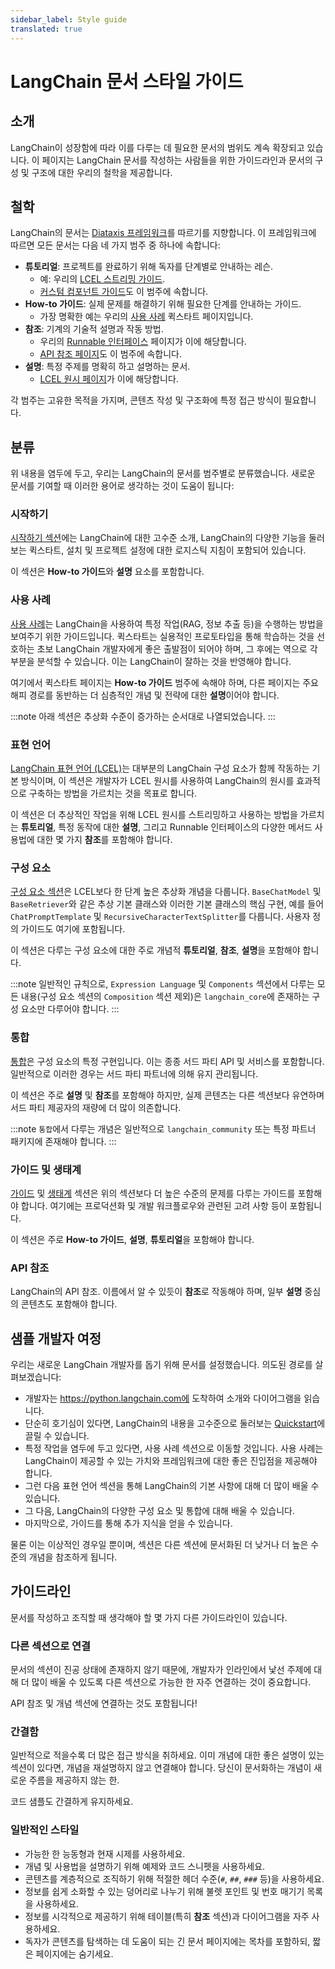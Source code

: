 ```yaml
---
sidebar_label: Style guide
translated: true
---
```


# LangChain 문서 스타일 가이드

## 소개

LangChain이 성장함에 따라 이를 다루는 데 필요한 문서의 범위도 계속 확장되고 있습니다.
이 페이지는 LangChain 문서를 작성하는 사람들을 위한 가이드라인과 문서의 구성 및 구조에 대한 우리의 철학을 제공합니다.

## 철학

LangChain의 문서는 [Diataxis 프레임워크](https://diataxis.fr)를 따르기를 지향합니다.
이 프레임워크에 따르면 모든 문서는 다음 네 가지 범주 중 하나에 속합니다:

- **튜토리얼**: 프로젝트를 완료하기 위해 독자를 단계별로 안내하는 레슨.
  - 예: 우리의 [LCEL 스트리밍 가이드](/docs/expression_language/streaming).
  - [커스텀 컴포넌트 가이드](/docs/modules/model_io/chat/custom_chat_model)도 이 범주에 속합니다.
- **How-to 가이드**: 실제 문제를 해결하기 위해 필요한 단계를 안내하는 가이드.
  - 가장 명확한 예는 우리의 [사용 사례](/docs/use_cases/) 퀵스타트 페이지입니다.
- **참조**: 기계의 기술적 설명과 작동 방법.
  - 우리의 [Runnable 인터페이스](/docs/expression_language/interface) 페이지가 이에 해당합니다.
  - [API 참조 페이지](https://api.python.langchain.com/)도 이 범주에 속합니다.
- **설명**: 특정 주제를 명확히 하고 설명하는 문서.
  - [LCEL 원시 페이지](/docs/expression_language/primitives/sequence)가 이에 해당합니다.

각 범주는 고유한 목적을 가지며, 콘텐츠 작성 및 구조화에 특정 접근 방식이 필요합니다.

## 분류

위 내용을 염두에 두고, 우리는 LangChain의 문서를 범주별로 분류했습니다. 새로운 문서를 기여할 때 이러한 용어로 생각하는 것이 도움이 됩니다:

### 시작하기

[시작하기 섹션](/docs/get_started/introduction)에는 LangChain에 대한 고수준 소개, LangChain의 다양한 기능을 둘러보는 퀵스타트, 설치 및 프로젝트 설정에 대한 로지스틱 지침이 포함되어 있습니다.

이 섹션은 **How-to 가이드**와 **설명** 요소를 포함합니다.

### 사용 사례

[사용 사례](/docs/use_cases/)는 LangChain을 사용하여 특정 작업(RAG, 정보 추출 등)을 수행하는 방법을 보여주기 위한 가이드입니다.
퀵스타트는 실용적인 프로토타입을 통해 학습하는 것을 선호하는 초보 LangChain 개발자에게 좋은 출발점이 되어야 하며,
그 후에는 역으로 각 부분을 분석할 수 있습니다. 이는 LangChain이 잘하는 것을 반영해야 합니다.

여기에서 퀵스타트 페이지는 **How-to 가이드** 범주에 속해야 하며, 다른 페이지는 주요 해피 경로를 동반하는 더 심층적인 개념 및 전략에 대한 **설명**이어야 합니다.

:::note
아래 섹션은 추상화 수준이 증가하는 순서대로 나열되었습니다.
:::

### 표현 언어

[LangChain 표현 언어 (LCEL)](/docs/expression_language/)는 대부분의 LangChain 구성 요소가 함께 작동하는 기본 방식이며, 이 섹션은
개발자가 LCEL 원시를 사용하여 LangChain의 원시를 효과적으로 구축하는 방법을 가르치는 것을 목표로 합니다.

이 섹션은 더 추상적인 작업을 위해 LCEL 원시를 스트리밍하고 사용하는 방법을 가르치는 **튜토리얼**, 특정 동작에 대한 **설명**,
그리고 Runnable 인터페이스의 다양한 메서드 사용법에 대한 몇 가지 **참조**를 포함해야 합니다.

### 구성 요소

[구성 요소 섹션](/docs/modules)은 LCEL보다 한 단계 높은 추상화 개념을 다룹니다.
`BaseChatModel` 및 `BaseRetriever`와 같은 추상 기본 클래스와 이러한 기본 클래스의 핵심 구현, 예를 들어 `ChatPromptTemplate` 및 `RecursiveCharacterTextSplitter`를 다룹니다. 사용자 정의 가이드도 여기에 포함됩니다.

이 섹션은 다루는 구성 요소에 대한 주로 개념적 **튜토리얼**, **참조**, **설명**을 포함해야 합니다.

:::note
일반적인 규칙으로, `Expression Language` 및 `Components` 섹션에서 다루는 모든 내용(구성 요소 섹션의 `Composition` 섹션 제외)은
`langchain_core`에 존재하는 구성 요소만 다루어야 합니다.
:::

### 통합

[통합](/docs/integrations/platforms/)은 구성 요소의 특정 구현입니다. 이는 종종 서드 파티 API 및 서비스를 포함합니다.
일반적으로 이러한 경우는 서드 파티 파트너에 의해 유지 관리됩니다.

이 섹션은 주로 **설명** 및 **참조**를 포함해야 하지만, 실제 콘텐츠는 다른 섹션보다 유연하며 서드 파티 제공자의 재량에 더 많이 의존합니다.

:::note
`통합`에서 다루는 개념은 일반적으로 `langchain_community` 또는 특정 파트너 패키지에 존재해야 합니다.
:::

### 가이드 및 생태계

[가이드](/docs/guides) 및 [생태계](/docs/langsmith/) 섹션은 위의 섹션보다 더 높은 수준의 문제를 다루는 가이드를 포함해야 합니다.
여기에는 프로덕션화 및 개발 워크플로우와 관련된 고려 사항 등이 포함됩니다.

이 섹션은 주로 **How-to 가이드**, **설명**, **튜토리얼**을 포함해야 합니다.

### API 참조

LangChain의 API 참조. 이름에서 알 수 있듯이 **참조**로 작동해야 하며, 일부 **설명** 중심의 콘텐츠도 포함해야 합니다. 

## 샘플 개발자 여정

우리는 새로운 LangChain 개발자를 돕기 위해 문서를 설정했습니다. 의도된 경로를 살펴보겠습니다:

- 개발자는 https://python.langchain.com에 도착하여 소개와 다이어그램을 읽습니다.
- 단순히 호기심이 있다면, LangChain의 내용을 고수준으로 둘러보는 [Quickstart](/docs/get_started/quickstart)에 끌릴 수 있습니다.
- 특정 작업을 염두에 두고 있다면, 사용 사례 섹션으로 이동할 것입니다. 사용 사례는 LangChain이 제공할 수 있는 가치와 프레임워크에 대한 좋은 진입점을 제공해야 합니다.
- 그런 다음 표현 언어 섹션을 통해 LangChain의 기본 사항에 대해 더 많이 배울 수 있습니다.
- 그 다음, LangChain의 다양한 구성 요소 및 통합에 대해 배울 수 있습니다.
- 마지막으로, 가이드를 통해 추가 지식을 얻을 수 있습니다.

물론 이는 이상적인 경우일 뿐이며, 섹션은 다른 섹션에 문서화된 더 낮거나 더 높은 수준의 개념을 참조하게 됩니다.

## 가이드라인

문서를 작성하고 조직할 때 생각해야 할 몇 가지 다른 가이드라인이 있습니다.

### 다른 섹션으로 연결

문서의 섹션이 진공 상태에 존재하지 않기 때문에, 개발자가 인라인에서 낯선 주제에 대해 더 많이 배울 수 있도록 다른 섹션으로 가능한 한 자주 연결하는 것이 중요합니다.

API 참조 및 개념 섹션에 연결하는 것도 포함됩니다!

### 간결함

일반적으로 적을수록 더 많은 접근 방식을 취하세요. 이미 개념에 대한 좋은 설명이 있는 섹션이 있다면, 개념을 재설명하지 않고 연결해야 합니다.
당신이 문서화하는 개념이 새로운 주름을 제공하지 않는 한.

코드 샘플도 간결하게 유지하세요.

### 일반적인 스타일

- 가능한 한 능동형과 현재 시제를 사용하세요.
- 개념 및 사용법을 설명하기 위해 예제와 코드 스니펫을 사용하세요.
- 콘텐츠를 계층적으로 조직하기 위해 적절한 헤더 수준(`#`, `##`, `###` 등)을 사용하세요.
- 정보를 쉽게 소화할 수 있는 덩어리로 나누기 위해 불렛 포인트 및 번호 매기기 목록을 사용하세요.
- 정보를 시각적으로 제공하기 위해 테이블(특히 **참조** 섹션)과 다이어그램을 자주 사용하세요.
- 독자가 콘텐츠를 탐색하는 데 도움이 되는 긴 문서 페이지에는 목차를 포함하되, 짧은 페이지에는 숨기세요.